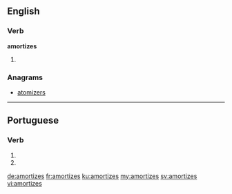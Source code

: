 ==English==

===Verb===
'''amortizes'''

# {{en-third-person singular of|amortize}}

===Anagrams===
* [[atomizers]]

----
==Portuguese==

===Verb===
{{head|pt|verb form}}
# {{conjugation of|amortizar||2|s|present|subjunctive|lang=pt}}
# {{conjugation of|amortizar||2|s|negative|imperative|lang=pt}}
{{rfc-auto}}

[[de:amortizes]]
[[fr:amortizes]]
[[ku:amortizes]]
[[my:amortizes]]
[[sv:amortizes]]
[[vi:amortizes]]